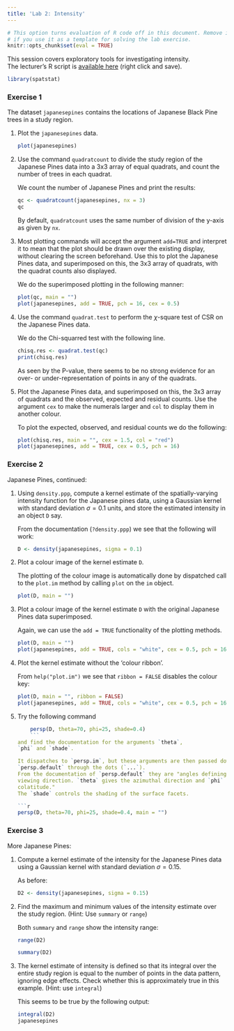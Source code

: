 ```yaml
---
title: 'Lab 2: Intensity'
---
```


```r
# This option turns evaluation of R code off in this document. Remove it
# if you use it as a template for solving the lab exercise.
knitr::opts_chunk$set(eval = TRUE)
```

This session covers exploratory tools for investigating intensity.  
The lecturer's R script is [available here](https://raw.githubusercontent.com/spatstat/Melb2018/master/Scripts/script02.R) (right click and save).

```r
library(spatstat)
```

### Exercise 1

The dataset `japanesepines` contains the locations of
Japanese Black Pine trees in a study region.

1.  Plot the `japanesepines` data.

    ```r
    plot(japanesepines)
    ```

2.  Use the command `quadratcount` to divide the study
    region of the Japanese Pines data into a 3x3 array of
    equal quadrats, and count the number of trees in each quadrat.

    We count the number of Japanese Pines and print the results:
    
    ```r
    qc <- quadratcount(japanesepines, nx = 3)
    qc
    ```
    
    By default, `quadratcount` uses the same number of division of the y-axis as
    given by `nx`.

3.  Most plotting commands will accept the argument
    `add=TRUE` and interpret it to mean that the plot
    should be drawn over the existing display, without clearing the
    screen beforehand. Use this to plot the Japanese Pines data, and
    superimposed on this, the 3x3 array of quadrats, with
    the quadrat counts also displayed.

    We do the superimposed plotting in the following manner:

    ```r
    plot(qc, main = "")
    plot(japanesepines, add = TRUE, pch = 16, cex = 0.5)
    ```

4.  Use the command `quadrat.test` to perform the
    $\chi$-square test of CSR on the Japanese Pines data.
    
    We do the Chi-squarred test with the following line.
    
    ```r
    chisq.res <- quadrat.test(qc)
    print(chisq.res)
    ```
    
    As seen by the P-value, there seems to be no strong evidence for an over- or
    under-representation of points in any of the quadrats.

5.  Plot the Japanese Pines data, and superimposed on this, the
    3x3 array of quadrats and the observed, expected and
    residual counts. Use the argument `cex` to make the
    numerals larger and `col` to display them in another
    colour.
    
    To plot the expected, observed, and residual counts we do the following:
    
    ```r
    plot(chisq.res, main = "", cex = 1.5, col = "red")
    plot(japanesepines, add = TRUE, cex = 0.5, pch = 16)
    ```


### Exercise 2

Japanese Pines, continued:

1.  Using `density.ppp`, compute a kernel estimate of the
    spatially-varying intensity function for the Japanese pines
    data, using a Gaussian kernel with standard deviation
    $\sigma=0.1$ units, and store the estimated intensity in an
    object `D` say.

    From the documentation (`?density.ppp`) we see that the following will work:
    
    ```r
    D <- density(japanesepines, sigma = 0.1)
    ```

2.  Plot a colour image of the kernel estimate `D`.

    The plotting of the colour image is automatically done by dispatched call to
    the `plot.im` method by calling `plot` on the `im` object.

    ```r
    plot(D, main = "")
    ```

3.  Plot a colour image of the kernel estimate `D` with
    the original Japanese Pines data superimposed.

    Again, we can use the `add = TRUE` functionality of the plotting methods.
    
    ```r
    plot(D, main = "")
    plot(japanesepines, add = TRUE, cols = "white", cex = 0.5, pch = 16)
    ```

4.  Plot the kernel estimate without the ‘colour ribbon’.

    From `help("plot.im")` we see that `ribbon = FALSE` disables the colour key:
    ```r
    plot(D, main = "", ribbon = FALSE)
    plot(japanesepines, add = TRUE, cols = "white", cex = 0.5, pch = 16)
    ```
    
5.  Try the following command
    ```r
    persp(D, theta=70, phi=25, shade=0.4)
    ```
    and find the documentation for the arguments `theta`,
    `phi` and `shade`.

    It dispatches to `persp.im`, but these arguments are then passed down to
    `persp.default` through the dots (`...`).
    From the documentation of `persp.default` they are "angles defining the
    viewing direction. `theta` gives the azimuthal direction and `phi` the
    colatitude."
    The `shade` controls the shading of the surface facets.

    ```r
    persp(D, theta=70, phi=25, shade=0.4, main = "")
    ```


### Exercise 3

More Japanese Pines:

1.  Compute a kernel estimate of the intensity for the Japanese
    Pines data using a Gaussian kernel with standard deviation
    $\sigma=0.15$.

    As before:
    
    ```r
    D2 <- density(japanesepines, sigma = 0.15)
    ```

2.  Find the maximum and minimum values of the intensity estimate
    over the study region. (Hint: Use `summary` or `range`)

    Both `summary` and `range` show the intensity range:
    
    ```r
    range(D2)
    ```
    
    ```r
    summary(D2)
    ```
    
3.  The kernel estimate of intensity is defined so that its integral
    over the entire study region is equal to the number of points in
    the data pattern, ignoring edge effects. Check whether this is
    approximately true in this example. (Hint: use `integral`)

    This seems to be true by the following output:
    
    ```r
    integral(D2)
    japanesepines
    ```
